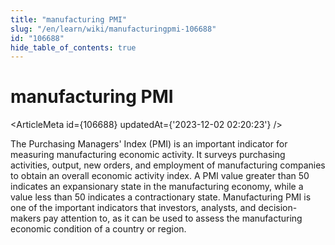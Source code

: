```yaml
---
title: "manufacturing PMI"
slug: "/en/learn/wiki/manufacturingpmi-106688"
id: "106688"
hide_table_of_contents: true
---
```



<Breadcrumbs current="manufacturing PMI" />

# manufacturing PMI

<ArticleMeta id={106688} updatedAt={'2023-12-02 02:20:23'} />
<div className='border-solid border-b border-t-0 my-4 border-[var(--ifm-color-gray-300)]' />

The Purchasing Managers' Index (PMI) is an important indicator for measuring manufacturing economic activity. It surveys purchasing activities, output, new orders, and employment of manufacturing companies to obtain an overall economic activity index. A PMI value greater than 50 indicates an expansionary state in the manufacturing economy, while a value less than 50 indicates a contractionary state. Manufacturing PMI is one of the important indicators that investors, analysts, and decision-makers pay attention to, as it can be used to assess the manufacturing economic condition of a country or region.
